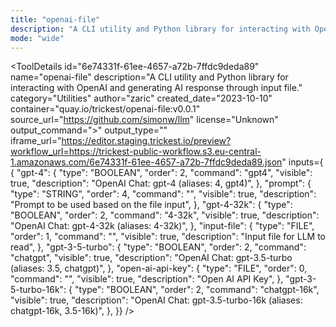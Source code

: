 ```yaml
---
title: "openai-file"
description: "A CLI utility and Python library for interacting with OpenAI and generating AI response through input file."
mode: "wide"
---
```



<ToolDetails
  id="6e74331f-61ee-4657-a72b-7ffdc9deda89"
  name="openai-file"
  description="A CLI utility and Python library for interacting with OpenAI and generating AI response through input file."
  category="Utilities"
  author="zaric"
  created_date="2023-10-10"
  container="quay.io/trickest/openai-file:v0.0.1"
  source_url="https://github.com/simonw/llm"
  license="Unknown"
  output_command=">"
  output_type=""
  iframe_url="https://editor.staging.trickest.io/preview?workflow_url=https://trickest-public-workflow.s3.eu-central-1.amazonaws.com/6e74331f-61ee-4657-a72b-7ffdc9deda89.json"
  inputs={ {
  "gpt-4": {
    "type": "BOOLEAN",
    "order": 2,
    "command": "gpt4",
    "visible": true,
    "description": "OpenAI Chat: gpt-4 (aliases: 4, gpt4)",
  },
  "prompt": {
    "type": "STRING",
    "order": 4,
    "command": "",
    "visible": true,
    "description": "Prompt to be used based on the file input",
  },
  "gpt-4-32k": {
    "type": "BOOLEAN",
    "order": 2,
    "command": "4-32k",
    "visible": true,
    "description": "OpenAI Chat: gpt-4-32k (aliases: 4-32k)",
  },
  "input-file": {
    "type": "FILE",
    "order": 1,
    "command": "",
    "visible": true,
    "description": "Input file for LLM to read",
  },
  "gpt-3-5-turbo": {
    "type": "BOOLEAN",
    "order": 2,
    "command": "chatgpt",
    "visible": true,
    "description": "OpenAI Chat: gpt-3.5-turbo (aliases: 3.5, chatgpt)",
  },
  "open-ai-api-key": {
    "type": "FILE",
    "order": 0,
    "command": "",
    "visible": true,
    "description": "Open AI API Key",
  },
  "gpt-3-5-turbo-16k": {
    "type": "BOOLEAN",
    "order": 2,
    "command": "chatgpt-16k",
    "visible": true,
    "description": "OpenAI Chat: gpt-3.5-turbo-16k (aliases: chatgpt-16k, 3.5-16k)",
  },
}}
/>